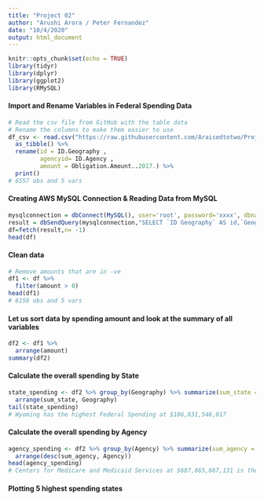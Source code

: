 ```yaml
---
title: "Project 02"
author: "Arushi Arora / Peter Fernandez"
date: "10/4/2020"
output: html_document
---
```


```r
knitr::opts_chunk$set(echo = TRUE)
library(tidyr)
library(dplyr)
library(ggplot2)
library(RMySQL)
```


#### Import and Rename Variables in Federal Spending Data

```r
# Read the csv file from GitHub with the table data
# Rename the columns to make them easier to use
df_csv <- read.csv("https://raw.githubusercontent.com/Araisedtotwo/Project02/main/DataUSACart.csv", header = TRUE) %>%
  as_tibble() %>%
  rename(id = ID.Geography , 
         agencyid= ID.Agency ,
         amount = Obligation.Amount..2017.) %>%
  print()
# 6557 obs and 5 vars
```

#### Creating AWS MySQL Connection & Reading Data from MySQL
```r
mysqlconnection = dbConnect(MySQL(), user='root', password='xxxx', dbname ='federal_spending',host='aws-movie-rating.cc7r4c0owv8u.us-east-1.rds.amazonaws.com')
result = dbSendQuery(mysqlconnection,"SELECT `ID Geography` AS id,`Geography`,`ID Agency`AS agencyid ,`Agency`,`Obligation Amount (2017)` AS amount FROM federal_spending.fedspend")
df=fetch(result,n= -1)
head(df)
```


#### Clean data

```r
# Remove amounts that are in -ve
df1 <- df %>%
  filter(amount > 0)
head(df1)
# 6158 obs and 5 vars
```

#### Let us sort data by spending amount and look at the summary of all variables
```r
df2 <- df1 %>%
  arrange(amount)
summary(df2)
```

#### Calculate the overall spending by State 

```r
state_spending <- df2 %>% group_by(Geography) %>% summarize(sum_state = sum(amount)) %>%
  arrange(sum_state, Geography)
tail(state_spending)
# Wyoming has the highest Federal Spending at $186,831,546,017
```

#### Calculate the overall spending by Agency 

```r
agency_spending <- df2 %>% group_by(Agency) %>% summarize(sum_agency = sum(amount)) %>%
  arrange(desc(sum_agency, Agency))
head(agency_spending)
# Centers for Medicare and Medicaid Services at $687,665,667,131 is the highest spending agency
```

#### Plotting 5 highest spending states





